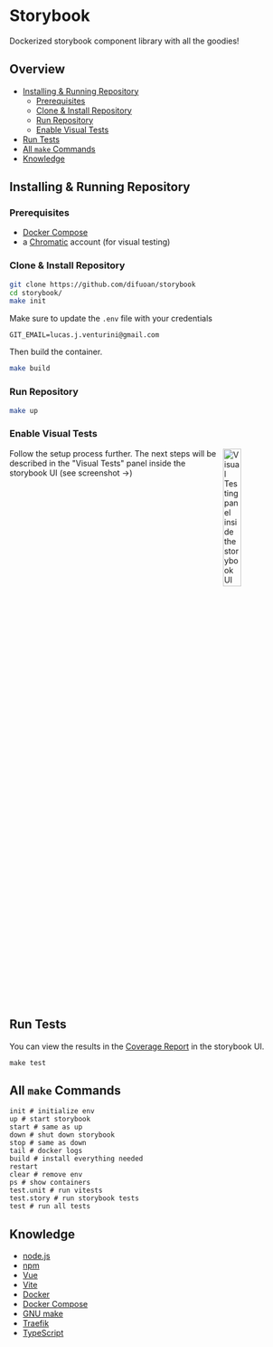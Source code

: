 # Storybook
Dockerized storybook component library with all the goodies!

## Overview
* [Installing & Running Repository](#installing--running-repository)
    * [Prerequisites](#prerequisites)
    * [Clone & Install Repository](#clone--install-repository)
    * [Run Repository](#run-repository)
    * [Enable Visual Tests](#enable-visual-tests)
* [Run Tests](#run-tests)
* [All `make` Commands](#all-make-commands)
* [Knowledge](#knowledge)

## Installing & Running Repository

### Prerequisites
* [Docker Compose](https://docs.docker.com/compose/)
* a [Chromatic](https://www.chromatic.com/) account (for visual testing)

### Clone & Install Repository
```bash
git clone https://github.com/difuoan/storybook
cd storybook/
make init
```
Make sure to update the `.env` file with your credentials
```env
GIT_EMAIL=lucas.j.venturini@gmail.com
```
Then build the container.
```bash
make build
```

### Run Repository
```bash
make up
```

### Enable Visual Tests
<img src="./assets/visualTestingPanel.png" alt="Visual Testing panel inside the storybook UI" width="25%" align="right"/>
Follow the setup process further. The next steps will be described in the "Visual Tests" panel inside the storybook UI (see screenshot &rarr;)
<br clear="right"/>

## Run Tests
You can view the results in the [Coverage Report](./?path=/docs/coverage-report--docs) in the storybook UI.
```
make test
```

## All `make` Commands
```make
init # initialize env
up # start storybook
start # same as up
down # shut down storybook
stop # same as down
tail # docker logs
build # install everything needed
restart
clear # remove env
ps # show containers
test.unit # run vitests
test.story # run storybook tests
test # run all tests
```

## Knowledge
* [node.js](https://nodejs.org/en)
* [npm](https://docs.npmjs.com/)
* [Vue](https://vuejs.org/)
* [Vite](https://vitejs.dev/)
* [Docker](https://www.docker.com/)
* [Docker Compose](https://docs.docker.com/compose/)
* [GNU make](https://www.gnu.org/software/make/manual/make.html)
* [Traefik](https://doc.traefik.io/traefik/providers/docker/)
* [TypeScript](https://www.typescriptlang.org/)
